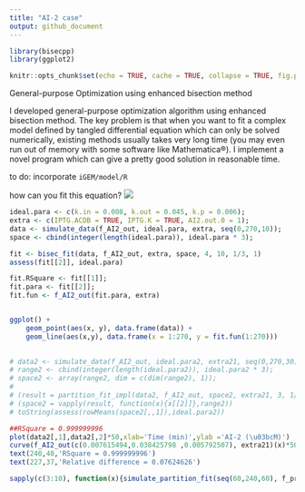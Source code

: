 ```yaml
---
title: "AI-2 case"
output: github_document
---
```


```r
library(bisecpp)
library(ggplot2)

knitr::opts_chunk$set(echo = TRUE, cache = TRUE, collapse = TRUE, fig.path = 'images/');
```

General-purpose Optimization using enhanced bisection method


I developed general-purpose optimization algorithm using enhanced bisection method. The key problem is that when you want to fit a complex model defined by tangled differential equation which can only be solved numerically, existing methods usually takes very long time (you may even run out of memory with some software like Mathematica®). I implement a novel program which can give a pretty good solution in reasonable time.

to do: incorporate `iGEM/model/R`

how can you fit this equation?
![](images/model.png)


```r
ideal.para <- c(k.in = 0.008, k.out = 0.045, k.p = 0.006);
extra <- c(IPTG.ACDB = TRUE, IPTG.K = TRUE, AI2.out.0 = 1);
data <- simulate_data(f_AI2_out, ideal.para, extra, seq(0,270,10));
space <- cbind(integer(length(ideal.para)), ideal.para * 3);

fit <- bisec_fit(data, f_AI2_out, extra, space, 4, 10, 1/3, 1)
assess(fit[[2]], ideal.para)

fit.RSquare <- fit[[1]];
fit.para <- fit[[2]];
fit.fun <- f_AI2_out(fit.para, extra)


ggplot() + 
	geom_point(aes(x, y), data.frame(data)) + 
	geom_line(aes(x,y), data.frame(x = 1:270, y = fit.fun(1:270)))
	


```



```r
# data2 <- simulate_data(f_AI2_out, ideal.para2, extra21, seq(0,270,30));
# range2 <- cbind(integer(length(ideal.para2)), ideal.para2 * 3);
# space2 <- array(range2, dim = c(dim(range2), 1));
# 
# (result = partition_fit_impl(data2, f_AI2_out, space2, extra21, 3, 1/3, 1))
# (space2 = vapply(result, function(x){x[[2]]},range2))
# toString(assess(rowMeans(space2[,,1]),ideal.para2))

##RSquare = 0.999999996
plot(data2[,1],data2[,2]*50,xlab='Time (min)',ylab ='AI-2 (\u03bcM)')
curve(f_AI2_out(c(0.007615494,0.038425798 ,0.005792507), extra21)(x)*50,0,270,n = 200,add = T,col='blue')
text(240,40,'RSquare = 0.999999996')
text(227,37,'Relative difference = 0.07624626')
```



```r
sapply(c(3:10), function(x){simulate_partition_fit(seq(60,240,60), f_protein, ideal.para11 , extra11, x,10,1/3, 1, 3)})
```

